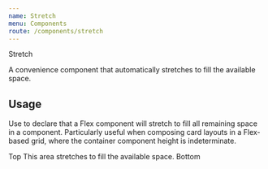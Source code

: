 ```yaml
---
name: Stretch
menu: Components
route: /components/stretch
---
```



<head>Stretch</head>

<lede>A convenience component that automatically stretches to fill the available space.</lede>  

## Usage

Use to declare that a Flex component will stretch to fill all remaining space in a component.
Particularly useful when composing card layouts in a Flex-based grid, where the container component height is indeterminate.

<Playground>
    <Flex flexDirection="Column" height="400px" bg={'gray.2'}>
      <Text variant="primer" color={'white.0'} p={4}>
        Top
      </Text>
      <Stretch
        bg={'brand.primary'}
        p={4}
        display="flex"
        alignItems="center"
        justifyContent="center"
      >
        <Text color={'white.0'} variant="paragon">
          This area stretches to fill the available space.
        </Text>
      </Stretch>
      <Text variant="primer" color={'white.0'} p={4}>
        Bottom
      </Text>
    </Flex>
</Playground>